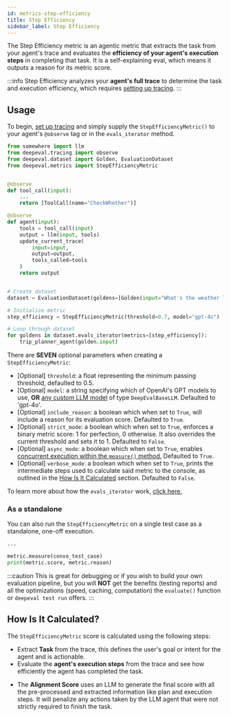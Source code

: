 ```yaml
---
id: metrics-step-efficiency
title: Step Efficiency
sidebar_label: Step Efficiency
---
```


<head>
  <link
    rel="canonical"
    href="https://deepeval.com/docs/metrics-step-efficiency"
  />
</head>


<MetricTagsDisplayer usesLLMs={true} singleTurn={true} agent={true} referenceless={true} />

The Step Efficiency metric is an agentic metric that extracts the task from your agent's trace and evaluates the **efficiency of your agent's execution steps** in completing that task. It is a self-explaining eval, which means it outputs a reason for its metric score.

:::info
Step Efficiency analyzes your **agent's full trace** to determine the task and execution efficiency, which requires [setting up tracing](/docs/evaluation-llm-tracing).
:::

## Usage

To begin, [set up tracing](/docs/evaluation-llm-tracing) and simply supply the `StepEfficiencyMetric()` to your agent's `@observe` tag or in the `evals_iterator` method.

```python
from somewhere import llm
from deepeval.tracing import observe
from deepeval.dataset import Golden, EvaluationDataset
from deepeval.metrics import StepEfficiencyMetric


@observe
def tool_call(input):
    ...
    return [ToolCall(name="CheckWhether")]

@observe
def agent(input):
    tools = tool_call(input)
    output = llm(input, tools)
    update_current_trace(
        input=input,
        output=output,
        tools_called=tools
    )
    return output


# Create dataset
dataset = EvaluationDataset(goldens=[Golden(input="What's the weather like in SF?")])

# Initialize metric
step_efficiency = StepEfficiencyMetric(threshold=0.7, model="gpt-4o")

# Loop through dataset
for goldens in dataset.evals_iterator(metrics=[step_efficiency]):
    trip_planner_agent(golden.input)
```

There are **SEVEN** optional parameters when creating a `StepEfficiencyMetric`:

- [Optional] `threshold`: a float representing the minimum passing threshold, defaulted to 0.5.
- [Optional] `model`: a string specifying which of OpenAI's GPT models to use, **OR** [any custom LLM model](/docs/metrics-introduction#using-a-custom-llm) of type `DeepEvalBaseLLM`. Defaulted to 'gpt-4o'.
- [Optional] `include_reason`: a boolean which when set to `True`, will include a reason for its evaluation score. Defaulted to `True`.
- [Optional] `strict_mode`: a boolean which when set to `True`, enforces a binary metric score: 1 for perfection, 0 otherwise. It also overrides the current threshold and sets it to 1. Defaulted to `False`.
- [Optional] `async_mode`: a boolean which when set to `True`, enables [concurrent execution within the `measure()` method.](/docs/metrics-introduction#measuring-a-metric-in-async) Defaulted to `True`.
- [Optional] `verbose_mode`: a boolean which when set to `True`, prints the intermediate steps used to calculate said metric to the console, as outlined in the [How Is It Calculated](#how-is-it-calculated) section. Defaulted to `False`.

To learn more about how the `evals_iterator` work, [click here.](/docs/evaluation-end-to-end-llm-evals#e2e-evals-for-tracing)

### As a standalone

You can also run the `StepEfficiencyMetric` on a single test case as a standalone, one-off execution.

```python
...

metric.measure(convo_test_case)
print(metric.score, metric.reason)
```

:::caution
This is great for debugging or if you wish to build your own evaluation pipeline, but you will **NOT** get the benefits (testing reports) and all the optimizations (speed, caching, computation) the `evaluate()` function or `deepeval test run` offers.
:::


## How Is It Calculated?

The `StepEfficiencyMetric` score is calculated using the following steps:

- Extract **Task** from the trace, this defines the user's goal or intent for the agent and is actionable.
- Evaluate the **agent's execution steps** from the trace and see how efficiently the agent has completed the task. 

<Equation formula="\text{Step Efficiency Score} = \text{AlignmentScore}(\text{Task}, \text{Execution Steps})" />

- The **Alignment Score** uses an LLM to generate the final score with all the pre-processed and extracted information like plan and execution steps. It will penalize any actions taken by the LLM agent that were not strictly required to finish the task.
